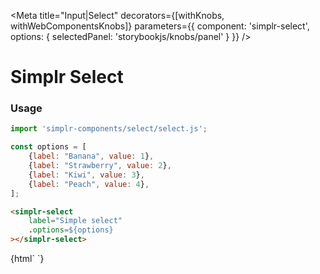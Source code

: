 
<Meta
  title="Input|Select"
  decorators={[withKnobs, withWebComponentsKnobs]}
  parameters={{ component: 'simplr-select', options: { selectedPanel: 'storybookjs/knobs/panel' } }}
/>

# Simplr Select

### Usage

```js
import 'simplr-components/select/select.js';

const options = [
    {label: "Banana", value: 1},
    {label: "Strawberry", value: 2},
    {label: "Kiwi", value: 3},
    {label: "Peach", value: 4},
];
```

```html
<simplr-select
    label="Simple select"
    .options=${options}
></simplr-select>
```


<Story name="Select">
  {html`
    <simplr-select
        label="Simple select"
        .options=${[
                       {label: "Banana", value: 1},
                       {label: "Strawberry", value: 2},
                       {label: "Kiwi", value: 3},
                       {label: "Peach", value: 4},
                   ]}
    ></simplr-select>
  `}
</Story>

<Props of="simplr-select" />
